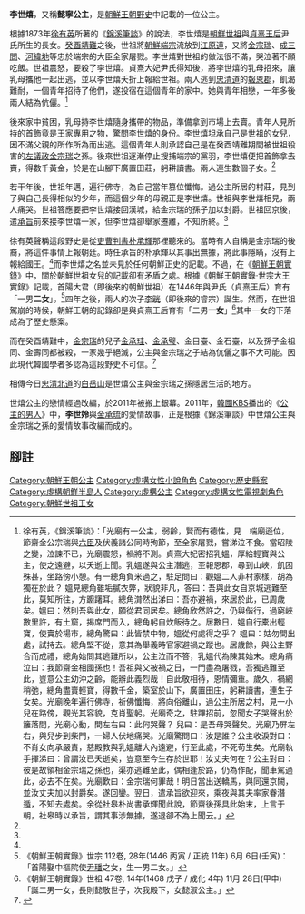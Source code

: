 {{Infobox Korean name
|hangul=이세희
|hanja=李世熺
|rr=Yi Seheui
|mr=Yi Sehǔi
}}
'''李世熺'''，又稱'''懿寧公主'''，是[[朝鮮王朝|朝鮮王朝]][[野史|野史]]中記載的一位公主。

根據1873年[[徐有英|徐有英]]所著的《[[錦溪筆談|錦溪筆談]]》的說法，李世熺是[[朝鮮世祖|朝鮮世祖]]與[[貞熹王后|貞熹王后]]尹氏所生的長女。[[癸酉靖難|癸酉靖難]]之後，世祖將[[朝鮮端宗|朝鮮端宗]]流放到[[江原道_(朝鮮八道)|江原道]]，又將[[金宗瑞|金宗瑞]]、[[成三問|成三問]]、[[河緯地|河緯地]]等忠於端宗的大臣全家屠戮。李世熺對世祖的做法很不滿，哭泣著不願吃飯。世祖震怒，要殺了李世熺。貞熹大妃尹氏得知後，將李世熺的乳母招來，讓乳母攜他一起出逃，並以李世熺夭折上報給世祖。兩人逃到[[忠清道|忠清道]]的[[報恩郡|報恩郡]]，飢渴難耐，一個青年招待了他們，遂投宿在這個青年的家中。她與青年相戀，一年多後兩人結為伉儷。<ref name="금계필담">徐有英，《錦溪筆談》：「光廟有一公主，弱齡，賢而有德性，見　端廟遜位，節齋金公宗瑞與[[死六臣|六臣]]及伏義諸公同時殉節，至全家屠戮，嘗涕泣不食。當昭陵之變，泣諫不已，光廟震怒，禍將不測。貞熹大妃密招乳媼，厚給輕寶與公主，使之遠避，以夭逝上聞。乳媼遂與公主潛逃，至報恩郡，尋到山峽，飢困殊甚，坐路傍小憩。有一總角負米過之，駐足問曰：觀媼二人非村家樣，胡為獨在於此？ 媼見總角雖垢膩衣弊，狀貌非凡，答曰：吾與此女自京城逃難至此，莫知所往，方躕躇耳。總角潸然出涕曰：吾亦避禍，來居於此，已周歲矣。媼曰：然則吾與此女，願從君同居矣。總角欣然許之，仍與偕行，過窮峽數里許，有土窟，揭席門而入，總角躬自炊飯待之。居數日，媼自行橐出輕寶，使賣於場市，總角驚曰：此皆禁中物，媼從何處得之乎？ 媼曰：姑勿問出處，試持去。總角堅不從，意其為舉義時官家避禍之蹤也。居歲餘，與公主野合而成禮，總角始問其逃難所以，公主泣而不答，乳媼代為陳其始末。總角痛泣曰：我節齋金相國孫也！吾祖與父被禍之日，一門盡為屠戮，吾獨逃難至此，豈意公主幼沖之齡，能辦此義烈哉！自此敬相待，恩情彌重。歲久，禍網稍弛，總角盡賣輕寶，得數千金，築室於山下，廣置田庄，躬耕讀書，連生子女矣。光廟晚年遍行佛寺，祈佛懺悔，將向俗離山，過公主所居之村，見一小兒在路傍，觀光其容貌，克肖聖躬。光廟奇之，駐蹕招前，忽聞女子哭聲出於籬落間，光廟心動，問左右曰：此何哭聲？ 兒曰：是吾母哭聲矣。光廟乃屏左右，與兒步到柴門，一婦人伏地痛哭。光廟驚問曰：汝是誰？公主收淚對曰：不肖女向承嚴責，慈殿教與乳媼離大內遠避，行至此處，不死苟生矣。光廟執手揮涕曰：曾謂汝已夭逝矣，豈意至今生存於世耶！汝丈夫何在？公主對曰：彼是故領相金宗瑞之孫也，渠亦逃難至此，偶相逢於路，仍為作配，聞車駕過此，必去不在矣。光廟歎曰：金宗瑞何罪哉！明日當出送轎馬，與同還京闕，並汝丈夫加以封爵矣。遂回鑾。翌日，遣承旨欲迎來，乘夜與其夫率家眷潛遁，不知去處矣。余從社皋朴尚書承輝聞此說，節齋後孫具此始末，上言于朝，社皋時以承旨，謂其事涉無據，遂退卻不為上聞云。」</ref>

後來家中貧困，乳母持李世熺隨身攜帶的物品，準備拿到市場上去賣。青年人見所持的首飾竟是王家專用之物，驚問李世熺的身份。李世熺坦承自己是世祖的女兒，因不滿父親的所作所為而出逃。這個青年人則承認自己是在癸酉靖難期間被世祖殺害的[[左議政|左議政]][[金宗瑞|金宗瑞]]之孫。後來世祖逐漸停止搜捕端宗的黨羽，李世熺便把首飾拿去賣，得數千黃金，於是在山腳下廣置田莊，躬耕讀書。兩人連生數個子女。<ref name="금계필담"/>

若干年後，世祖年邁，遍行佛寺，為自己當年篡位懺悔。過公主所居的村莊，見到了與自己長得相似的少年，而這個少年的母親正是李世熺。世祖與李世熺相見，兩人痛哭。世祖答應要把李世熺接回漢城，給金宗瑞的孫子加以封爵。世祖回京後，遣[[承旨|承旨]]前來接李世熺一家，但李世熺卻舉家遷離，不知所終。<ref name="금계필담"/>

徐有英聲稱這段野史是從[[吏部尚書|吏曹判書]][[朴承輝|朴承輝]]那裡聽來的。當時有人自稱是金宗瑞的後裔，將這件事情上報朝廷。時任承旨的朴承輝以其事出無據，將此事隱瞞，沒有上報給國王。<ref name="금계필담"/>而李世熺之名並未見於任何朝鮮正史的記載。不過，在《[[朝鮮王朝實錄|朝鮮王朝實錄]]》中，關於朝鮮世祖女兒的記載卻有矛盾之處。根據《朝鮮王朝實錄·世宗大王實錄》記載，首陽大君（即後來的朝鮮世祖）在1446年與尹氏（貞熹王后）育有「一男'''二女'''」。<ref>《朝鮮王朝實錄》世宗 112卷, 28年(1446 丙寅 / 正統 11年) 6月 6日(壬寅)：「首陽娶中樞院使[[尹璠|尹璠]]之女，生一男二女。」</ref>四年之後，兩人的次子[[李晄|李晄]]（即後來的睿宗）誕生。然而，在世祖駕崩的時候，朝鮮王朝的記錄卻是與貞熹王后育有「二男'''一女'''」<ref>《朝鮮王朝實錄》世祖 47卷, 14年(1468 戊子 / 成化 4年) 11月 28日(甲申)「誕二男一女，長則懿敬世子，次我殿下，女懿淑公主。」</ref>其中一女的下落成為了歷史懸案。

而在癸酉靖難中，[[金宗瑞|金宗瑞]]的兒子[[金承珪|金承珪]]、[[金承璧|金承璧]]、金目臺、金石臺，以及孫子金祖同、金壽同都被殺，一家幾乎絕滅，公主與金宗瑞之子結為伉儷之事不大可能。因此現代韓國學者多認為這段野史不可信。<ref name="princess0830">{{Cite web|title=공남 ‘세령’ 세희공주 설화 어떻게 왜 생겼나|url=https://news.nate.com/view/20110830n12440|access-date=2022-02-11|work=네이트 뉴스|language=ko|archive-date=2022-02-11|archive-url=https://web.archive.org/web/20220211144726/https://news.nate.com/view/20110830n12440}}</ref>

相傳今日[[忠清北道|忠清北道]]的[[白岳山|白岳山]]是世熺公主與金宗瑞之孫隱居生活的地方。

世熺公主的戀情經過改編，於2011年被搬上銀幕。2011年，[[韓國|韓國]][[KBS|KBS]]播出的《[[公主的男人|公主的男人]]》中，'''李世姈'''與[[金承琉|金承琉]]的愛情故事，正是根據《錦溪筆談》中世熺公主與金宗瑞之孫的愛情故事改編而成的。

==腳註==
{{reflist}}

[[Category:朝鮮王朝公主|Category:朝鮮王朝公主]]
[[Category:虛構女性小說角色|Category:虛構女性小說角色]]
[[Category:歷史懸案|Category:歷史懸案]]
[[Category:虛構朝鮮半島人|Category:虛構朝鮮半島人]]
[[Category:虛構公主|Category:虛構公主]]
[[Category:虛構女性電視劇角色|Category:虛構女性電視劇角色]]
[[Category:朝鮮世祖王女|Category:朝鮮世祖王女]]